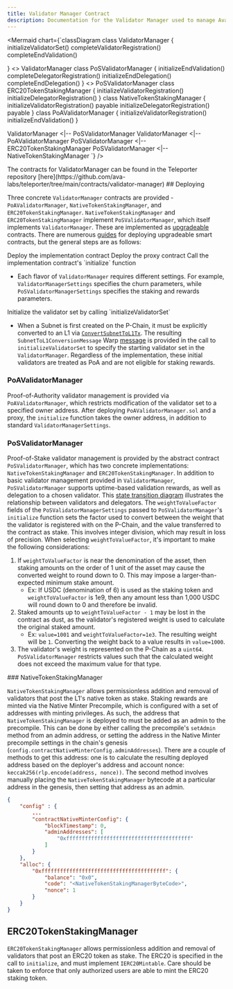```yaml
---
title: Validator Manager Contract
description: Documentation for the Validator Manager used to manage Avalanche L1 validators, as defined in ACP-77.
---
```


<Mermaid chart={`classDiagram
class ValidatorManager {
    initializeValidatorSet()
    completeValidatorRegistration()
    completeEndValidation()

}
<<Abstract>> ValidatorManager
class PoSValidatorManager {
    initializeEndValidation()
    completeDelegatorRegistration()
    initializeEndDelegation()
    completeEndDelegation()
}
<<Abstract>> PoSValidatorManager
class ERC20TokenStakingManager {
    initializeValidatorRegistration()
    initializeDelegatorRegistration()
}
class NativeTokenStakingManager {
    initializeValidatorRegistration() payable
    initializeDelegatorRegistration() payable
}
class PoAValidatorManager {
    initializeValidatorRegistration()
    initializeEndValidation()
}

ValidatorManager <|-- PoSValidatorManager
ValidatorManager <|-- PoAValidatorManager
PoSValidatorManager <|-- ERC20TokenStakingManager
PoSValidatorManager <|-- NativeTokenStakingManager
`} />


<Callout>
The contracts for ValidatorManager can be found in the Teleporter repository [here](https://github.com/ava-labs/teleporter/tree/main/contracts/validator-manager)
</Callout>
## Deploying

Three concrete `ValidatorManager` contracts are provided - `PoAValidatorManager`, `NativeTokenStakingManager`, and `ERC20TokenStakingManager`. `NativeTokenStakingManager` and `ERC20TokenStakingManager` implement `PoSValidatorManager`, which itself implements `ValidatorManager`. These are implemented as [upgradeable](https://github.com/OpenZeppelin/openzeppelin-contracts-upgradeable/blob/master/contracts/proxy/utils/Initializable.sol) contracts. There are numerous [guides](https://blog.chain.link/upgradable-smart-contracts/) for deploying upgradeable smart contracts, but the general steps are as follows:

<Steps>
<Step>
Deploy the implementation contract
</Step>
<Step>
Deploy the proxy contract
</Step>
<Step>
Call the implementation contract's `initialize` function

- Each flavor of `ValidatorManager` requires different settings. For example, `ValidatorManagerSettings` specifies the churn parameters, while `PoSValidatorManagerSettings` specifies the staking and rewards parameters.

</Step>
<Step>
Initialize the validator set by calling `initializeValidatorSet`

- When a Subnet is first created on the P-Chain, it must be explicitly converted to an L1 via [`ConvertSubnetToL1Tx`](https://github.com/avalanche-foundation/ACPs/tree/main/ACPs/77-reinventing-subnets#convertsubnettol1tx). The resulting `SubnetToL1ConversionMessage` Warp [message](https://github.com/avalanche-foundation/ACPs/tree/main/ACPs/77-reinventing-subnets#subnettol1conversionmessage) is provided in the call to `initializeValidatorSet` to specify the starting validator set in the `ValidatorManager`. Regardless of the implementation, these initial validators are treated as PoA and are not eligible for staking rewards.

</Step>
</Steps>

### PoAValidatorManager

Proof-of-Authority validator management is provided via `PoAValidatorManager`, which restricts modification of the validator set to a specified owner address. After deploying `PoAValidatorManager.sol` and a proxy, the `initialize` function takes the owner address, in addition to standard `ValidatorManagerSettings`.

### PoSValidatorManager

Proof-of-Stake validator management is provided by the abstract contract `PoSValidatorManager`, which has two concrete implementations: `NativeTokenStakingManager` and `ERC20TokenStakingManager`. In addition to basic validator management provided in `ValidatorManager`, `PoSValidatorManager` supports uptime-based validation rewards, as well as delegation to a chosen validator. This [state transition diagram](https://github.com/ava-labs/teleporter/blob/main/contracts/validator-manager/StateTransition.md) illustrates the relationship between validators and delegators.
<Callout>
The `weightToValueFactor` fields of the `PoSValidatorManagerSettings` passed to `PoSValidatorManager`'s `initialize` function sets the factor used to convert between the weight that the validator is registered with on the P-Chain, and the value transferred to the contract as stake. This involves integer division, which may result in loss of precision. When selecting `weightToValueFactor`, it's important to make the following considerations:

1. If `weightToValueFactor` is near the denomination of the asset, then staking amounts on the order of 1 unit of the asset may cause the converted weight to round down to 0. This may impose a larger-than-expected minimum stake amount.
   - Ex: If USDC (denomination of 6) is used as the staking token and `weightToValueFactor` is 1e9, then any amount less than 1,000 USDC will round down to 0 and therefore be invalid.
2. Staked amounts up to `weightToValueFactor - 1` may be lost in the contract as dust, as the validator's registered weight is used to calculate the original staked amount.
   - Ex: `value=1001` and `weightToValueFactor=1e3`. The resulting weight will be `1`. Converting the weight back to a value results in `value=1000`.
3. The validator's weight is represented on the P-Chain as a `uint64`. `PoSValidatorManager` restricts values such that the calculated weight does not exceed the maximum value for that type.
</Callout>
### NativeTokenStakingManager

`NativeTokenStakingManager` allows permissionless addition and removal of validators that post the L1's native token as stake. Staking rewards are minted via the Native Minter Precompile, which is configured with a set of addresses with minting privileges. As such, the address that `NativeTokenStakingManager` is deployed to must be added as an admin to the precompile. This can be done by either calling the precompile's `setAdmin` method from an admin address, or setting the address in the Native Minter precompile settings in the chain's genesis (`config.contractNativeMinterConfig.adminAddresses`). There are a couple of methods to get this address: one is to calculate the resulting deployed address based on the deployer's address and account nonce: `keccak256(rlp.encode(address, nonce))`. The second method involves manually placing the `NativeTokenStakingManager` bytecode at a particular address in the genesis, then setting that address as an admin.

```json
{
    "config" : {
        ...
        "contractNativeMinterConfig": {
            "blockTimestamp": 0,
            "adminAddresses": [
                "0xffffffffffffffffffffffffffffffffffffffff"
            ]
        }
    },
    "alloc": {
        "0xffffffffffffffffffffffffffffffffffffffff": {
            "balance": "0x0",
            "code": "<NativeTokenStakingManagerByteCode>",
            "nonce": 1
        }
    }
}
```

## ERC20TokenStakingManager

`ERC20TokenStakingManager` allows permissionless addition and removal of validators that post an ERC20 token as stake. The ERC20 is specified in the call to `initialize`, and must implement `IERC20Mintable`. Care should be taken to enforce that only authorized users are able to mint the ERC20 staking token.

